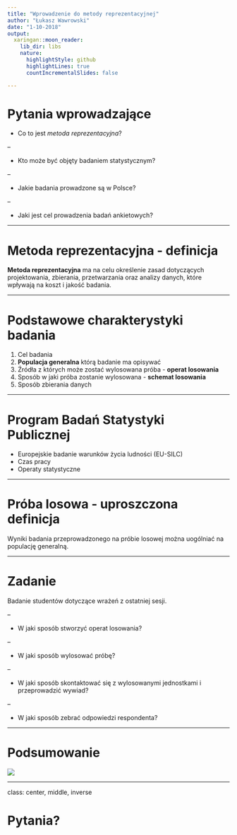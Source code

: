 ```yaml
---
title: "Wprowadzenie do metody reprezentacyjnej"
author: "Łukasz Wawrowski"
date: "1-10-2018"
output:
  xaringan::moon_reader:
    lib_dir: libs
    nature:
      highlightStyle: github
      highlightLines: true
      countIncrementalSlides: false

---
```


# Pytania wprowadzające

- Co to jest _metoda reprezentacyjna_?

--

- Kto może być objęty badaniem statystycznym?

--

- Jakie badania prowadzone są w Polsce?

--

- Jaki jest cel prowadzenia badań ankietowych?

---

# Metoda reprezentacyjna - definicja

__Metoda reprezentacyjna__ ma na celu określenie zasad dotyczących projektowania, zbierania, przetwarzania oraz analizy danych, które wpływają na koszt i jakość badania.

---

# Podstawowe charakterystyki badania

1. Cel badania
2. __Populacja generalna__ którą badanie ma opisywać
3. Źródła z których może zostać wylosowana próba - __operat losowania__
4. Sposób w jaki próba zostanie wylosowana - __schemat losowania__
5. Sposób zbierania danych

---

# Program Badań Statystyki Publicznej

- Europejskie badanie warunków życia ludności (EU-SILC)
- Czas pracy
- Operaty statystyczne

---

# Próba losowa - uproszczona definicja

Wyniki badania przeprowadzonego na próbie losowej można uogólniać na populację generalną.

---

# Zadanie 

Badanie studentów dotyczące wrażeń z ostatniej sesji.

--

- W jaki sposób stworzyć operat losowania?

--

- W jaki sposób wylosować próbę?

--

- W jaki sposób skontaktować się z wylosowanymi jednostkami i przeprowadzić wywiad?

--

- W jaki sposób zebrać odpowiedzi respondenta?

---

# Podsumowanie

![](phdcomics.gif)

---

class: center, middle, inverse

# Pytania?